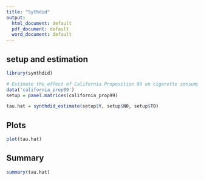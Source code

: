 ```yaml
---
title: "Sythdid"
output:
  html_document: default
  pdf_document: default
  word_document: default
---
```


## setup and estimation

```r
library(synthdid)

# Estimate the effect of California Proposition 99 on cigarette consumption
data('california_prop99')
setup = panel.matrices(california_prop99)
```

```r
tau.hat = synthdid_estimate(setup$Y, setup$N0, setup$T0)
```

##  Plots

```r
plot(tau.hat)
```

## Summary

```r
summary(tau.hat)
```
